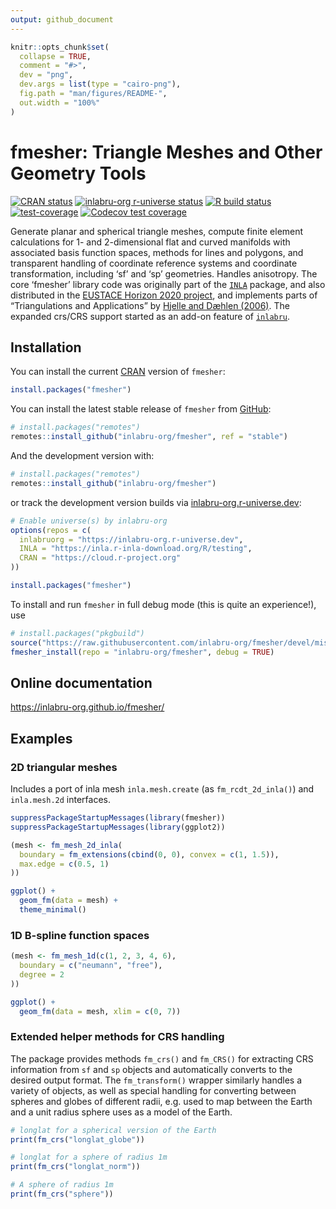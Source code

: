 ```yaml
---
output: github_document
---
```


<!-- README.md is generated from README.Rmd. Please edit that file -->

```r
knitr::opts_chunk$set(
  collapse = TRUE,
  comment = "#>",
  dev = "png",
  dev.args = list(type = "cairo-png"),
  fig.path = "man/figures/README-",
  out.width = "100%"
)
```

# fmesher: Triangle Meshes and Other Geometry Tools

<!-- badges: start -->
[![CRAN status](http://www.r-pkg.org/badges/version-last-release/fmesher)](https://cran.r-project.org/package=fmesher)
[![inlabru-org r-universe status](https://inlabru-org.r-universe.dev/badges/fmesher)](https://inlabru-org.r-universe.dev)
[![R build status](https://github.com/inlabru-org/fmesher/workflows/R-CMD-check/badge.svg)](https://github.com/inlabru-org/fmesher/actions)
[![test-coverage](https://github.com/inlabru-org/fmesher/workflows/test-coverage/badge.svg)](https://github.com/inlabru-org/fmesher/actions)
[![Codecov test coverage](https://codecov.io/gh/inlabru-org/fmesher/branch/devel/graph/badge.svg)](https://app.codecov.io/gh/inlabru-org/fmesher?branch=devel)
<!-- badges: end -->

Generate planar and spherical triangle meshes,
compute finite element calculations for 1- and 2-dimensional flat and curved
manifolds with associated basis function spaces, methods for lines and
polygons, and transparent handling of coordinate reference systems and
coordinate transformation, including 'sf' and 'sp' geometries. Handles anisotropy.
The core 'fmesher' library code was originally part of the
[`INLA`](https://www.r-inla.org) package, and also distributed in the
[EUSTACE Horizon 2020 project](https://github.com/eustace-data/eustace-ambitious),
and implements parts of "Triangulations and Applications" by
[Hjelle and Dæhlen (2006)](https://doi.org/10.1007/3-540-33261-8).
The expanded crs/CRS support started as an add-on feature of
[`inlabru`](https://inlabru-org.github.io/inlabru/).
    
## Installation

You can install the current [CRAN](https://CRAN.R-project.org) version of `fmesher`:
```r
install.packages("fmesher")
```

You can install the latest stable release of `fmesher` from
[GitHub](https://github.com/):
``` r
# install.packages("remotes")
remotes::install_github("inlabru-org/fmesher", ref = "stable")
```

And the development version with:
``` r
# install.packages("remotes")
remotes::install_github("inlabru-org/fmesher")
```
or track the development version builds via [inlabru-org.r-universe.dev](https://inlabru-org.r-universe.dev/builds):
``` r
# Enable universe(s) by inlabru-org
options(repos = c(
  inlabruorg = "https://inlabru-org.r-universe.dev",
  INLA = "https://inla.r-inla-download.org/R/testing",
  CRAN = "https://cloud.r-project.org"
))

install.packages("fmesher")
```

To install and run `fmesher` in full debug mode (this is quite an experience!),
use
``` r
# install.packages("pkgbuild")
source("https://raw.githubusercontent.com/inlabru-org/fmesher/devel/misc/build.R")
fmesher_install(repo = "inlabru-org/fmesher", debug = TRUE)
```



## Online documentation

[https://inlabru-org.github.io/fmesher/](https://inlabru-org.github.io/fmesher/)

## Examples

### 2D triangular meshes

Includes a port of inla mesh `inla.mesh.create` (as `fm_rcdt_2d_inla()`) and
`inla.mesh.2d` interfaces.
```r
suppressPackageStartupMessages(library(fmesher))
suppressPackageStartupMessages(library(ggplot2))

(mesh <- fm_mesh_2d_inla(
  boundary = fm_extensions(cbind(0, 0), convex = c(1, 1.5)),
  max.edge = c(0.5, 1)
))
```
```r
ggplot() +
  geom_fm(data = mesh) +
  theme_minimal()
```

### 1D B-spline function spaces

```r
(mesh <- fm_mesh_1d(c(1, 2, 3, 4, 6),
  boundary = c("neumann", "free"),
  degree = 2
))
```
```r
ggplot() +
  geom_fm(data = mesh, xlim = c(0, 7))
```

### Extended helper methods for CRS handling

The package provides methods `fm_crs()` and `fm_CRS()` for extracting CRS
information from `sf` and `sp` objects and automatically converts to the
desired output format. The `fm_transform()` wrapper similarly handles a variety
of objects, as well as special handling for converting between spheres and globes
of different radii, e.g. used to map between the Earth and a unit radius sphere
uses as a model of the Earth.

```r
# longlat for a spherical version of the Earth
print(fm_crs("longlat_globe"))

# longlat for a sphere of radius 1m
print(fm_crs("longlat_norm"))

# A sphere of radius 1m
print(fm_crs("sphere"))
```
